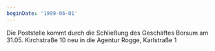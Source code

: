 ```yaml
---
beginDate: '1999-06-01'
---
```


Die Poststelle kommt durch die Schließung des Geschäftes Borsum am 31.05.
Kirchstraße 10 neu in die Agentur Rogge, Karlstraße 1
